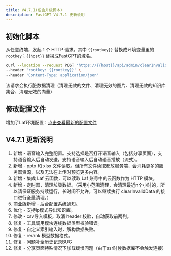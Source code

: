 ```yaml
---
title: V4.7.1(包含升级脚本)
description: FastGPT V4.7.1 更新说明
---
```


## 初始化脚本

从任意终端，发起 1 个 HTTP 请求。其中 `{{rootkey}}` 替换成环境变量里的 `rootkey`；`{{host}}` 替换成FastGPT的域名。

```bash
curl --location --request POST 'https://{{host}}/api/admin/clearInvalidData' \
--header 'rootkey: {{rootkey}}' \
--header 'Content-Type: application/json'
```

该请求会执行脏数据清理（清理无效的文件、清理无效的图片、清理无效的知识库集合、清理无效的向量）

## 修改配置文件

增加了Laf环境配置：[点击查看最新的配置文件](/docs/introduction/development/configuration/)

## V4.7.1 更新说明

1. 新增 - 语音输入完整配置。支持选择是否打开语音输入（包括分享页面），支持语音输入后自动发送，支持语音输入后自动语音播放（流式）。
2. 新增 - pptx 和 xlsx 文件读取。但所有文件读取都放服务端，会消耗更多的服务器资源，以及无法在上传时预览更多内容。
3. 新增 - 集成 Laf 云函数，可以读取 Laf 账号中的云函数作为 HTTP 模块。
4. 新增 - 定时器，清理垃圾数据。（采用小范围清理，会清理最近n个小时的，所以请保证服务持续运行，长时间不允许，可以继续执行 clearInvalidData 的接口进行全量清理。）
5. 商业版新增 - 后台配置系统通知。
6. 优化 - 支持ip模式导出知识库。
7. 修改 - csv导入模板，取消 header 校验，自动获取前两列。
8. 修复 - 工具调用模块连线数据类型校验错误。
9. 修复 - 自定义索引输入时，解构数据失败。
10. 修复 - rerank 模型数据格式。
11. 修复 - 问题补全历史记录BUG
12. 修复 - 分享页面特殊情况下加载缓慢问题（由于ssr时候数据库不会触发连接）
